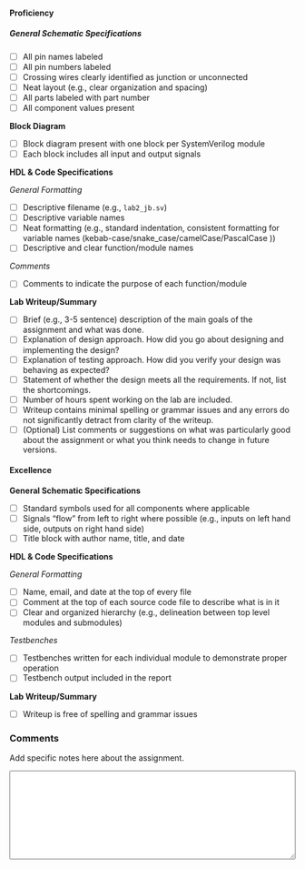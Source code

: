 #### Proficiency

##### General Schematic Specifications

- [ ] All pin names labeled
- [ ] All pin numbers labeled
- [ ] Crossing wires clearly identified as junction or unconnected
- [ ] Neat layout (e.g., clear organization and spacing)
- [ ] All parts labeled with part number
- [ ] All component values present

**Block Diagram**

- [ ] Block diagram present with one block per SystemVerilog module
- [ ] Each block includes all input and output signals
	
**HDL & Code Specifications**

*General Formatting*

- [ ] Descriptive filename (e.g., `lab2_jb.sv`)
- [ ] Descriptive variable names
- [ ] Neat formatting (e.g., standard indentation, consistent formatting for variable names (kebab-case/snake_case/camelCase/PascalCase ))
- [ ] Descriptive and clear function/module names

*Comments*

- [ ] Comments to indicate the purpose of each function/module

**Lab Writeup/Summary**

- [ ] Brief (e.g., 3-5 sentence) description of the main goals of the assignment and what was done.
- [ ] Explanation of design approach. How did you go about designing and implementing the design?
- [ ] Explanation of testing approach. How did you verify your design was behaving as expected?
- [ ] Statement of whether the design meets all the requirements. If not, list the shortcomings.
- [ ] Number of hours spent working on the lab are included.
- [ ] Writeup contains minimal spelling or grammar issues and any errors do not significantly detract from clarity of the writeup.
- [ ] (Optional) List comments or suggestions on what was particularly good about the assignment or what you think needs to change in future versions.

#### Excellence

**General Schematic Specifications	**

- [ ] Standard symbols used for all components where applicable
- [ ] Signals "flow" from left to right where possible (e.g., inputs on left hand side, outputs on right hand side)
- [ ] Title block with author name, title, and date

**HDL & Code Specifications**

*General Formatting*

- [ ] Name, email, and date at the top of every file
- [ ] Comment at the top of each source code file to describe what is in it
- [ ] Clear and organized hierarchy (e.g., delineation between top level modules and submodules)

*Testbenches*

- [ ] Testbenches written for each individual module to demonstrate proper operation
- [ ] Testbench output included in the report

**Lab Writeup/Summary**

- [ ] Writeup is free of spelling and grammar issues

### Comments

Add specific notes here about the assignment.

<textarea style="width: 100%" id="comments" name="comments" rows="10" cols="10">

</textarea>